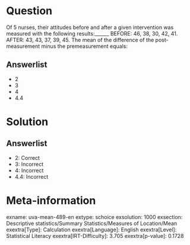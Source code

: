 Question
========

Of 5 nurses, their attitudes before and after a given intervention was measured with the following results:______ BEFORE: 46, 38, 30, 42, 41. AFTER: 43, 43, 37, 39, 45. The mean of the difference of the post-measurement minus the premeasurement equals:

Answerlist
----------

* 2
* 3
* 4
* 4.4

Solution
========

Answerlist
----------

* 2: Correct
* 3: Incorrect
* 4: Incorrect
* 4.4: Incorrect

Meta-information
================
exname: uva-mean-489-en
extype: schoice
exsolution: 1000
exsection: Descriptive statistics/Summary Statistics/Measures of Location/Mean
exextra[Type]: Calculation
exextra[Language]: English
exextra[Level]: Statistical Literacy
exextra[IRT-Difficulty]: 3.705
exextra[p-value]: 0.1728
